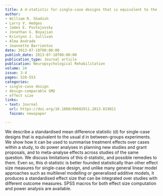 ```yaml
---
title: A d-statistic for single-case designs that is equivalent to the usual between-groups d-statistics
author:
- William R. Shadish
- Larry V. Hedges
- James E. Pustejovsky
- Jonathan G. Boyajian
- Kristynn J. Sullivan
- Alma Andrade
- Jeannette Barrientos
date: 2013-07-18T00:00:00
publish_date: 2013-07-18T00:00:00
publication_type: Journal article
publication: Neuropsychological Rehabilitation
volume: 24
issue: 3-4
pages: 528-553
categories:
- single-case design
- design-comparable SMD
- effect size
links:
- text: Journal
  url: https://doi.org/10.1080/09602011.2013.819021
  faicon: newspaper

---
```



We describe a standardised mean difference statistic (d) for single-case designs that is equivalent to the usual d in between-groups experiments. We show how it can be used to summarise treatment effects over cases within a study, to do power analyses in planning new studies and grant proposals, and to meta-analyse effects across studies of the same question. We discuss limitations of this d-statistic, and possible remedies to them. Even so, this d-statistic is better founded statistically than other effect size measures for single-case design, and unlike many general linear model approaches such as multilevel modelling or generalised additive models, it produces a standardised effect size that can be integrated over studies with different outcome measures. SPSS macros for both effect size computation and power analysis are available.

